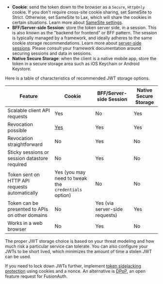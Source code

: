 ---
---

* **Cookie**: send the token down to the browser as a `Secure`, `HttpOnly` cookie. If you don't require cross-site cookie sharing, set <InlineField>SameSite</InlineField> to <InlineFieldValue>Strict</InlineFieldValue>. Otherwise, set <InlineField>SameSite</InlineField> to <InlineFieldValue>Lax</InlineFieldValue>, which will share the cookies in certain situations. Learn more about [SameSite settings](https://developer.mozilla.org/en-US/docs/Web/HTTP/Headers/Set-Cookie/SameSite).
* **BFF/Server-side Session**: store the token server side, in a session. This is also known as the "backend for frontend" or BFF pattern. The session is typically managed by a framework, and ideally adheres to the same cookie storage recommendations. Learn more about [server-side sessions](https://cheatsheetseries.owasp.org/cheatsheets/Session_Management_Cheat_Sheet.html). Please consult your framework documentation around securing sessions and data in sessions.
* **Native Secure Storage**: when the client is a native mobile app, store the token in a secure storage area such as iOS Keychain or Android Keystore.

Here is a table of characteristics of recommended JWT storage options.

| Feature                                              | Cookie                                               | BFF/Server-side Session        | Native Secure Storage          |
|------------------------------------------------------|------------------------------------------------------|--------------------------------|--------------------------------|
| Scalable client API requests                         | Yes                                                  | No                             | Yes |
| Revocation possible                                  | [Yes](/learn/expert-advice/tokens/revoking-jwts)     | Yes                            | Yes |
| Revocation straightforward                           | No                                                   | Yes                            | No  |
| Sticky sessions or session datastore required        | No                                                   | Yes                            | No  |
| Token sent on HTTP API requests automatically        | Yes (you may need to tweak the `credentials` option) | No                             | No  |
| Token can be presented to APIs on other domains      | No                                                   | Yes (via server-side requests) | Yes |
| Works in a web browser                               | No                                                   | Yes                            | No  |

The proper JWT storage choice is based on your threat modeling and how much risk a particular service can tolerate. You can also configure your JWTs to be short lived, which minimizes the amount of time a stolen JWT can be used.

If you need to lock down JWTs further, implement [token sidejacking protection](https://cheatsheetseries.owasp.org/cheatsheets/JSON_Web_Token_for_Java_Cheat_Sheet.html#token-sidejacking) using cookies and a nonce. An alternative is [DPoP](https://github.com/FusionAuth/fusionauth-issues/issues/1679), an open feature request for FusionAuth.
